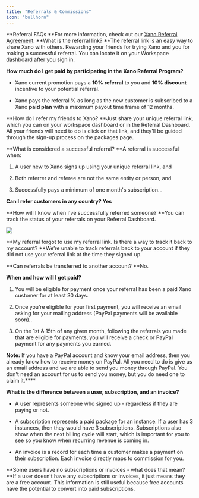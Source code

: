 ```yaml
---
title: "Referrals & Commissions"
icon: "bullhorn"
---
```


**Referral FAQs **For more information, check out our [Xano Referral Agreement](https://legal.xano.com). **What is the referral link? **The referral link is an easy way to share Xano with others. Rewarding your friends for trying Xano and you for making a successful referral. You can locate it on your Workspace dashboard after you sign in.

**How much do I get paid by participating in the Xano Referral Program?**

* Xano current promotion pays a **10% referral** to you and **10% discount** incentive to your potential referral.

* Xano pays the referral % as long as the new customer is subscribed to a Xano **paid plan** with a maximum payout time frame of 12 months.

**How do I refer my friends to Xano? **Just share your unique referral link, which you can on your workspace dashboard or in the Referral Dashboard. All your friends will need to do is click on that link, and they'll be guided through the sign-up process on the packages page.

**What is considered a successful referral? **A referral is successful when:

1. A user new to Xano signs up using your unique referral link, and

2. Both referrer and referee are not the same entity or person, and

3. Successfully pays a minimum of one month's subscription...

**Can I refer customers in any country? **Yes****

**How will I know when I've successfully referred someone? **You can track the status of your referrals on your Referral Dashboard.

<Frame caption="">
  <img src="/images/ee65a3b2-image.jpeg" />
</Frame>

**My referral forgot to use my referral link. Is there a way to track it back to my account? **We’re unable to track referrals back to your account if they did not use your referral link at the time they signed up.

**Can referrals be transferred to another account? **No.

**When and how will I get paid?**

1. You will be eligible for payment once your referral has been a paid Xano customer for at least 30 days.

2. Once you’re eligible for your first payment, you will receive an email asking for your mailing address (PayPal payments will be available soon)..

3. On the 1st & 15th of any given month, following the referrals you made that are eligible for payments, you will receive a check or PayPal payment for any payments you earned.

**Note:** If you have a PayPal account and know your email address, then you already know how to receive money on PayPal. All you need to do is give us an email address and we are able to send you money through PayPal. You don't need an account for us to send you money, but you do need one to claim it.****

**What is the difference between a user, subscription, and an invoice?**

* A user represents someone who signed up - regardless if they are paying or not.

* A subscription represents a paid package for an instance. If a user has 3 instances, then they would have 3 subscriptions. Subscriptions also show when the next billing cycle will start, which is important for you to see so you know when recurring revenue is coming in.

* An invoice is a record for each time a customer makes a payment on their subscription. Each invoice directly maps to commission for you.

**Some users have no subscriptions or invoices - what does that mean? **If a user doesn’t have any subscriptions or invoices, it just means they are a free account. This information is still useful because free accounts have the potential to convert into paid subscriptions.



